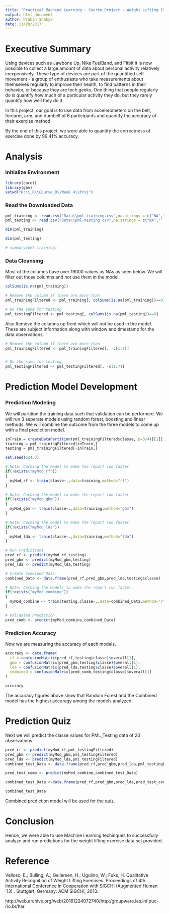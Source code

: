 ```yaml
---
title: "Practical Machine Learning - Course Project - Weight Lifting Exercise Pattern Analysis"
output: html_document
author: Prabin Shakya
date: 11/28/2017
---
```



# Executive Summary

Using devices such as Jawbone Up, Nike FuelBand, and Fitbit it is now possible to collect a large amount of data about personal activity relatively inexpensively. These type of devices are part of the quantified self movement - a group of enthusiasts who take measurements about themselves regularly to improve their health, to find patterns in their behavior, or because they are tech geeks. One thing that people regularly do is quantify how much of a particular activity they do, but they rarely quantify how well they do it. 

In this project, our goal is to use data from accelerometers on the belt, forearm, arm, and dumbell of 6 participants and quantify the accuracy of their exercise method

By the end of this project, we were able to quantify the correctness of exercise done by 99.41% accuracy.

# Analysis

### Initialize Environment


```r
library(caret)
library(gbm)
setwd("H:\\_R\\Course_8\\Week 4\\Proj")

```

### Read the Downloaded Data

```r
pml_training <- read.csv("Data\\pml-training.csv",na.strings = c("NA","","#DIV/0!"))
pml_testing <- read.csv("Data\\pml-testing.csv",na.strings = c("NA","","#DIV/0!"))

dim(pml_training)

dim(pml_testing)

# summary(pml_training)

```


### Data Cleansing

Most of the columns have over 19000 values as NAs as seen below. We will filter out those columns and not use them in the model.

```r

colSums(is.na(pml_training))

# Remove the column if there are more than
pml_trainingFiltered <- pml_training[, colSums(is.na(pml_training))==0]

# Do the same for testing
pml_testingFiltered <- pml_testing[, colSums(is.na(pml_testing))==0]


```

Also Remove the columns up front which will not be used in the model. These are subject information along with window and timestamp for the data observations.
```r

# Remove the column if there are more than
pml_trainingFiltered <- pml_trainingFiltered[, -c(1:7)]


# Do the same for testing
pml_testingFiltered <- pml_testingFiltered[, -c(1:7)]
```

# Prediction Model Development

### Prediction Modeling

We will partition the training data such that validation can be performed. We will run 3 seperate models using random forest, boosting and linear methods. We will combine the outcome from the three models to come up with a final prediction model.

```r

inTrain = createDataPartition(pml_trainingFiltered$classe, p=3/4)[[1]]
training = pml_trainingFiltered[inTrain,]
testing = pml_trainingFiltered[-inTrain,]

set.seed(62433)

# Note: Caching the model to make the report run faster
if(!exists("myMod_rf"))
{
  myMod_rf <- train(classe~.,data=training,method="rf")
}

# Note: Caching the model to make the report run faster
if(!exists("myMod_gbm"))
{
  myMod_gbm <- train(classe~.,data=training,method="gbm")
}

# Note: Caching the model to make the report run faster.
if(!exists("myMod_lda"))
{
  myMod_lda <- train(classe~.,data=training,method="lda")
}

# Run Predictions
pred_rf <- predict(myMod_rf,testing)
pred_gbm <- predict(myMod_gbm,testing)
pred_lda <- predict(myMod_lda,testing)

# Create Combined Data
combined_Data <- data.frame(pred_rf,pred_gbm,pred_lda,testing$classe)

# Note: Caching the models to make the report run faster.
if(!exists("myMod_combine"))
{
  myMod_combine <- train(testing.classe~.,data=combined_Data,method='rf')
}

# Validated Prediction
pred_comb <- predict(myMod_combine,combined_Data)

```

### Prediction Accuracy

Now we are measuring the accuracy of each models. 

```r

accuracy <- data.frame(
  rf = confusionMatrix(pred_rf,testing$classe)$overall[1],
  gbm = confusionMatrix(pred_gbm,testing$classe)$overall[1],
  lda = confusionMatrix(pred_lda,testing$classe)$overall[1],
  combined = confusionMatrix(pred_comb,testing$classe)$overall[1]
)

accuracy

```


The accuracy figures above show that Random Forest and the Combined model has the highest accuragy among the models analyzed.

# Prediction Quiz

Next we will predict the classe values for PML_Testing data of 20 observations.

```r

pred_rf <- predict(myMod_rf,pml_testingFiltered)
pred_gbm <- predict(myMod_gbm,pml_testingFiltered)
pred_lda <- predict(myMod_lda,pml_testingFiltered)
combined_test_Data <- data.frame(pred_rf,pred_gbm,pred_lda,pml_testingFiltered$problem_id)

pred_test_comb <- predict(myMod_combine,combined_test_Data)

combined_test_Data <-data.frame(pred_rf,pred_gbm,pred_lda,pred_test_comb,pml_testingFiltered$problem_id)

combined_test_Data

```

Combined prediction model will be used for the quiz.

# Conclusion

Hence, we were able to use Machine Learning techinques to successfully analyze and run predictions for the weight lifting exercise data set provided.

# Reference

Velloso, E.; Bulling, A.; Gellersen, H.; Ugulino, W.; Fuks, H. Qualitative Activity Recognition of Weight Lifting Exercises. Proceedings of 4th International Conference in Cooperation with SIGCHI (Augmented Human '13) . Stuttgart, Germany: ACM SIGCHI, 2013.

http://web.archive.org/web/20161224072740/http:/groupware.les.inf.puc-rio.br/har
